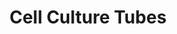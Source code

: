---
title: "Cell Culture Tubes"
meta_title: "Cell Culture Tubes craft"
description: "Craft de Cell Culture Tubes"
rank: "s"
draft: false
name: "Cell Culture Tubes"
recipe_img: "https://wiki.pokexgames.com/images/9/9a/Cell_Culture_Tubes.png"
level: 100
craft_time: 7200
result: 1
value_npc: 1
ingredients:
  - name: "Dew Beckers"
    quantity: 600
    item_img: "https://wiki.pokexgames.com/images/d/d7/Dew_Becker.png"
    value_npc: 1
  - name: "Corrupted Streak Tails"
    quantity: 10
    item_img: "https://wiki.pokexgames.com/images/2/2f/Corrupted-Streak-Tail.gif"
    value_npc: 1
  - name: "Red Spikes"
    quantity: 10
    item_img: "https://wiki.pokexgames.com/images/0/02/Red_Spike.png"
    value_npc: 1
  - name: "Toxic Gosmes"
    quantity: 5
    item_img: "https://wiki.pokexgames.com/images/c/ca/Toxic_Gosme.png"
    value_npc: 1
---